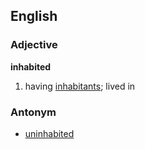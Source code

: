 ==English==
===Adjective===
'''inhabited'''
# having [[inhabitant]]s; lived in
===Antonym===
*[[uninhabited]]